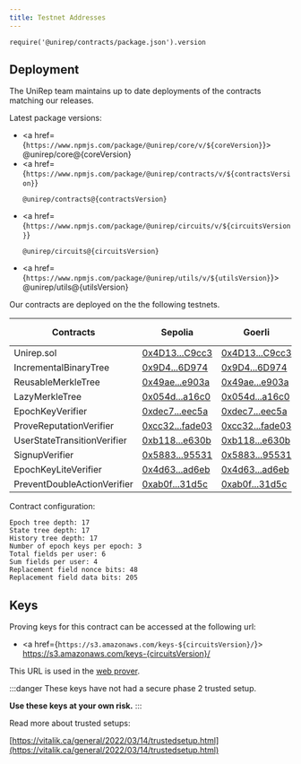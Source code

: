 ```yaml
---
title: Testnet Addresses
---
```


    require('@unirep/contracts/package.json').version

## Deployment

The UniRep team maintains up to date deployments of the contracts matching our releases.

Latest package versions:

-   <a href={`https://www.npmjs.com/package/@unirep/core/v/${coreVersion}`}>
        @unirep/core@{coreVersion}
    </a>
-   <a
        href={`https://www.npmjs.com/package/@unirep/contracts/v/${contractsVersion}`}
    >
        @unirep/contracts@{contractsVersion}
    </a>
-   <a
        href={`https://www.npmjs.com/package/@unirep/circuits/v/${circuitsVersion}`}
    >
        @unirep/circuits@{circuitsVersion}
    </a>
-   <a href={`https://www.npmjs.com/package/@unirep/utils/v/${utilsVersion}`}>
        @unirep/utils@{utilsVersion}
    </a>

Our contracts are deployed on the the following testnets.

<!-- TODO: create this table with for loop  -->

| Contracts                   | Sepolia                                                                                            | Goerli                                                                                            | Arbitrum goerli                                                                                  | Polygon mumbai                                                                                       |
| --------------------------- | -------------------------------------------------------------------------------------------------- | ------------------------------------------------------------------------------------------------- | ------------------------------------------------------------------------------------------------ | ---------------------------------------------------------------------------------------------------- |
| Unirep.sol                  | [0x4D13...C9cc3](https://sepolia.etherscan.io/address/0x4D137bb44553d55AE6B28B5391c6f537b06C9cc3)  | [0x4D13...C9cc3](https://goerli.etherscan.io/address/0x4D137bb44553d55AE6B28B5391c6f537b06C9cc3)  | [0x4D13...C9cc3](https://goerli.arbiscan.io/address/0x4D137bb44553d55AE6B28B5391c6f537b06C9cc3)  | [0x4D13...C9cc3](https://mumbai.polygonscan.com/address/0x4D137bb44553d55AE6B28B5391c6f537b06C9cc3)  |
| IncrementalBinaryTree       | [0x9D4...6D974](https://sepolia.etherscan.io/address/0x9D48983B19a9767Fa5B1F9efee17b66645A6D974)   | [0x9D4...6D974](https://goerli.etherscan.io/address/0x9D48983B19a9767Fa5B1F9efee17b66645A6D974)   | [0x9D4...6D974](https://goerli.arbiscan.io/address/0x9D48983B19a9767Fa5B1F9efee17b66645A6D974)   | [0x9D4...6D974](https://mumbai.polygonscan.com/address/0x9D48983B19a9767Fa5B1F9efee17b66645A6D974)   |
| ReusableMerkleTree          | [0x49ae...e903a](https://sepolia.etherscan.io/address/0x49ae95e1a1ce6293500badf3b0d3d79442ee903a)  | [0x49ae...e903a](https://goerli.etherscan.io/address/0x49ae95e1a1ce6293500badf3b0d3d79442ee903a)  | [0x49ae...e903a](https://goerli.arbiscan.io/address/0x49ae95e1a1ce6293500badf3b0d3d79442ee903a)  | [0x49ae...e903a](https://mumbai.polygonscan.com/address/0x49ae95e1a1ce6293500badf3b0d3d79442ee903a)  |
| LazyMerkleTree              | [0x054d...a16c0](https://sepolia.etherscan.io/address/0x054dd6da7b773757256a52f12c16dcb1dfda16c0)  | [0x054d...a16c0](https://goerli.etherscan.io/address/0x054dd6da7b773757256a52f12c16dcb1dfda16c0)  | [0x054d...a16c0](https://goerli.arbiscan.io/address/0x054dd6da7b773757256a52f12c16dcb1dfda16c0)  | [0x054d...a16c0](https://mumbai.polygonscan.com/address/0x054dd6da7b773757256a52f12c16dcb1dfda16c0)  |
| EpochKeyVerifier            | [0xdec7...eec5a](https://sepolia.etherscan.io/address/0xdec730cff4d8b7df1053535ab134c4db14feec5a)  | [0xdec7...eec5a](https://goerli.etherscan.io/address/0xdec730cff4d8b7df1053535ab134c4db14feec5a)  | [0xdec7...eec5a](https://goerli.arbiscan.io/address/0xdec730cff4d8b7df1053535ab134c4db14feec5a)  | [0xdec7...eec5a](https://mumbai.polygonscan.com/address/0xdec730cff4d8b7df1053535ab134c4db14feec5a)  |
| ProveReputationVerifier     | [0xcc32...fade03](https://sepolia.etherscan.io/address/0xcc3266dcf80768dc4d5a7b82e2b7032597fade03) | [0xcc32...fade03](https://goerli.etherscan.io/address/0xcc3266dcf80768dc4d5a7b82e2b7032597fade03) | [0xcc32...fade03](https://goerli.arbiscan.io/address/0xcc3266dcf80768dc4d5a7b82e2b7032597fade03) | [0xcc32...fade03](https://mumbai.polygonscan.com/address/0xcc3266dcf80768dc4d5a7b82e2b7032597fade03) |
| UserStateTransitionVerifier | [0xb118...e630b](https://sepolia.etherscan.io/address/0xb1185e2c38ee9b3eef85e676c91dbef932fe630b)  | [0xb118...e630b](https://goerli.etherscan.io/address/0xb1185e2c38ee9b3eef85e676c91dbef932fe630b)  | [0xb118...e630b](https://goerli.arbiscan.io/address/0xb1185e2c38ee9b3eef85e676c91dbef932fe630b)  | [0xb118...e630b](https://mumbai.polygonscan.com/address/0xb1185e2c38ee9b3eef85e676c91dbef932fe630b)  |
| SignupVerifier              | [0x5883...95531](https://sepolia.etherscan.io/address/0x588398457f0091efdfa5a773b9c637b973595531)  | [0x5883...95531](https://goerli.etherscan.io/address/0x588398457f0091efdfa5a773b9c637b973595531)  | [0x5883...95531](https://goerli.arbiscan.io/address/0x588398457f0091efdfa5a773b9c637b973595531)  | [0x5883...95531](https://mumbai.polygonscan.com/address/0x588398457f0091efdfa5a773b9c637b973595531)  |
| EpochKeyLiteVerifier        | [0x4d63...ad6eb](https://sepolia.etherscan.io/address/0x4d63711c0e0c120ca9c600570c8cbe35112ad6eb)  | [0x4d63...ad6eb](https://goerli.etherscan.io/address/0x4d63711c0e0c120ca9c600570c8cbe35112ad6eb)  | [0x4d63...ad6eb](https://goerli.arbiscan.io/address/0x4d63711c0e0c120ca9c600570c8cbe35112ad6eb)  | [0x4d63...ad6eb](https://mumbai.polygonscan.com/address/0x4d63711c0e0c120ca9c600570c8cbe35112ad6eb)  |
| PreventDoubleActionVerifier | [0xab0f...31d5c](https://sepolia.etherscan.io/address/0xab0fd0222971532eb9df99fdc432c00b59d31d5c)  | [0xab0f...31d5c](https://goerli.etherscan.io/address/0xab0fd0222971532eb9df99fdc432c00b59d31d5c)  | [0xab0f...31d5c](https://goerli.arbiscan.io/address/0xab0fd0222971532eb9df99fdc432c00b59d31d5c)  | [0xab0f...31d5c](https://mumbai.polygonscan.com/address/0xab0fd0222971532eb9df99fdc432c00b59d31d5c)  |

Contract configuration:

```
Epoch tree depth: 17
State tree depth: 17
History tree depth: 17
Number of epoch keys per epoch: 3
Total fields per user: 6
Sum fields per user: 4
Replacement field nonce bits: 48
Replacement field data bits: 205
```

<!-- TODO: update demo attester
## Demo Attester

You can interact with a [demo attester](https://demo.unirep.io) to get a feel for the flow of data in the system.
-->

## Keys

Proving keys for this contract can be accessed at the following url:

<!-- TODO: update key in keys.unirep.io -->

-   <a href={`https://s3.amazonaws.com/keys-${circuitsVersion}/`}>
        https://s3.amazonaws.com/keys-{circuitsVersion}/
    </a>

This URL is used in the [web prover](circuits-api/web-prover).

:::danger
These keys have not had a secure phase 2 trusted setup.

**Use these keys at your own risk.**
:::

Read more about trusted setups:

[https://vitalik.ca/general/2022/03/14/trustedsetup.html](https://vitalik.ca/general/2022/03/14/trustedsetup.html)
